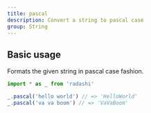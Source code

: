 ```yaml
---
title: pascal
description: Convert a string to pascal case
group: String
---
```


## Basic usage

Formats the given string in pascal case fashion.

```ts
import * as _ from 'radashi'

_.pascal('hello world') // => 'HelloWorld'
_.pascal('va va boom') // => 'VaVaBoom'
```
